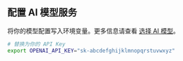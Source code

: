 ## 配置 AI 模型服务

将你的模型配置写入环境变量。更多信息请查看 [选择 AI 模型](./choose-a-model)。

```bash
# 替换为你的 API Key
export OPENAI_API_KEY="sk-abcdefghijklmnopqrstuvwxyz"
```
